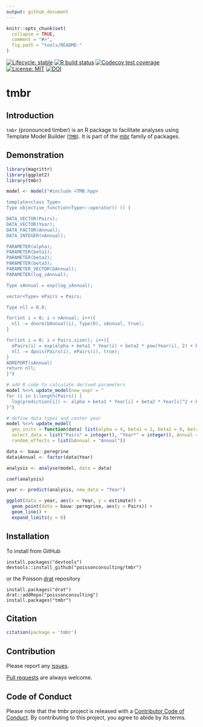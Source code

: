 ```yaml
---
output: github_document
---
```


<!-- README.md is generated from README.Rmd. Please edit that file -->

```r
knitr::opts_chunk$set(
  collapse = TRUE,
  comment = "#>",
  fig.path = "tools/README-"
)
```

<!-- badges: start -->
[![Lifecycle: stable](https://img.shields.io/badge/lifecycle-stable-brightgreen.svg)](https://lifecycle.r-lib.org/articles/stages.html#stable)
[![R build status](https://github.com/poissonconsulting/tmbr/workflows/R-CMD-check/badge.svg)](https://github.com/poissonconsulting/tmbr/actions)
[![Codecov test coverage](https://codecov.io/gh/poissonconsulting/tmbr/branch/master/graph/badge.svg)](https://codecov.io/gh/poissonconsulting/tmbr?branch=master)
[![License: MIT](https://img.shields.io/badge/License-MIT-blue.svg)](https://opensource.org/licenses/MIT)
[![DOI](https://zenodo.org/badge/DOI/10.5281/zenodo.1162374.svg)](https://doi.org/10.5281/zenodo.1162374)
<!-- badges: end -->
  
# tmbr

## Introduction

`tmbr` (pronounced timber) is an R package to facilitate analyses using Template Model Builder ([`TMB`](https://github.com/kaskr/adcomp)).
It is part of the [mbr](https://github.com/poissonconsulting/mbr) family of packages.

## Demonstration

```r
library(magrittr)
library(ggplot2)
library(tmbr)
```

```r
model <- model("#include <TMB.hpp>

template<class Type>
Type objective_function<Type>::operator() () {

DATA_VECTOR(Pairs);
DATA_VECTOR(Year);
DATA_FACTOR(Annual);
DATA_INTEGER(nAnnual);

PARAMETER(alpha);
PARAMETER(beta1);
PARAMETER(beta2);
PARAMETER(beta3);
PARAMETER_VECTOR(bAnnual);
PARAMETER(log_sAnnual);

Type sAnnual = exp(log_sAnnual);

vector<Type> ePairs = Pairs;

Type nll = 0.0;

for(int i = 0; i < nAnnual; i++){
  nll -= dnorm(bAnnual(i), Type(0), sAnnual, true);
}

for(int i = 0; i < Pairs.size(); i++){
  ePairs(i) = exp(alpha + beta1 * Year(i) + beta2 * pow(Year(i), 2) + beta3 * pow(Year(i), 3) + bAnnual(Annual(i)));
  nll -= dpois(Pairs(i), ePairs(i), true);
}
ADREPORT(sAnnual)
return nll;
}")

# add R code to calculate derived parameters
model %<>% update_model(new_expr = "
for (i in 1:length(Pairs)) {
  log(prediction[i]) <- alpha + beta1 * Year[i] + beta2 * Year[i]^2 + beta3 * Year[i]^3 + bAnnual[Annual[i]]
}")

# define data types and center year
model %<>% update_model(
  gen_inits = function(data) list(alpha = 4, beta1 = 1, beta2 = 0, beta3 = 0, log_sAnnual = 0, bAnnual = rep(0, data$nAnnual)),
  select_data = list("Pairs" = integer(), "Year*" = integer(), Annual = factor()),
  random_effects = list(bAnnual = "Annual"))

data <- bauw::peregrine
data$Annual <- factor(data$Year)

analysis <- analyse(model, data = data)

coef(analysis)
```

```r
year <- predict(analysis, new_data = "Year")

ggplot(data = year, aes(x = Year, y = estimate)) +
  geom_point(data = bauw::peregrine, aes(y = Pairs)) +
  geom_line() +
  expand_limits(y = 0)
```

## Installation

To install from GitHub
```
install.packages("devtools")
devtools::install_github("poissonconsulting/tmbr")
```

or the Poisson [drat](https://github.com/poissonconsulting/drat) repository

```
install.packages("drat")
drat::addRepo("poissonconsulting")
install.packages("tmbr")
```
## Citation

```r
citation(package = 'tmbr')
```

## Contribution

Please report any [issues](https://github.com/poissonconsulting/tmbr/issues).

[Pull requests](https://github.com/poissonconsulting/tmbr/pulls) are always welcome.

## Code of Conduct

Please note that the tmbr project is released with a [Contributor Code of Conduct](https://contributor-covenant.org/version/2/0/CODE_OF_CONDUCT.html). By contributing to this project, you agree to abide by its terms.
